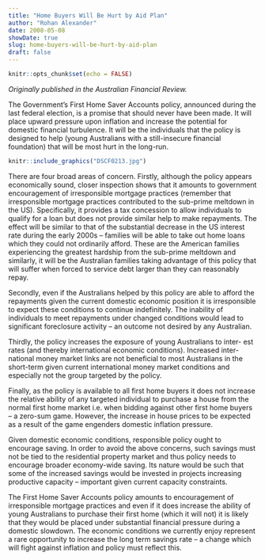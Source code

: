 ```yaml
---
title: "Home Buyers Will Be Hurt by Aid Plan"
author: "Rohan Alexander"
date: 2008-05-08
showDate: true
slug: home-buyers-will-be-hurt-by-aid-plan
draft: false
---
```


```r
knitr::opts_chunk$set(echo = FALSE)
```

*Originally published in the Australian Financial Review.*

The Government's First Home Saver Accounts policy, announced during the last federal election, is a promise that should never have been made. It will place upward pressure upon inflation and increase the potential for domestic financial turbulence. It will be the individuals that the policy is designed to help (young Australians with a still-insecure financial foundation) that will be most hurt in the long-run.

```r
knitr::include_graphics("DSCF0213.jpg")
```

There are four broad areas of concern. Firstly, although the policy appears economically sound, closer inspection shows that it amounts to government encouragement of irresponsible mortgage practices (remember that irresponsible mortgage practices contributed to the sub-prime meltdown in the US). Specifically, it provides a tax concession to allow individuals to qualify for a loan but does not provide similar help to make repayments. The effect will be similar to that of the substantial decrease in the US interest rate during the early 2000s -- families will be able to take out home loans which they could not ordinarily afford. These are the American families experiencing the greatest hardship from the sub-prime meltdown and similarly, it will be the Australian families taking advantage of this policy that will suffer when forced to service debt larger than they can reasonably repay.

Secondly, even if the Australians helped by this policy are able to afford the repayments given the current domestic economic position it is irresponsible to expect these conditions to continue indefinitely. The inability of individuals to meet repayments under changed conditions would lead to significant foreclosure activity -- an outcome not desired by any Australian.

Thirdly, the policy increases the exposure of young Australians to inter- est rates (and thereby international economic conditions). Increased inter- national money market links are not beneficial to most Australians in the short-term given current international money market conditions and especially not the group targeted by the policy.

Finally, as the policy is available to all first home buyers it does not increase the relative ability of any targeted individual to purchase a house from the normal first home market i.e. when bidding against other first home buyers -- a zero-sum game. However, the increase in house prices to be expected as a result of the game engenders domestic inflation pressure.

Given domestic economic conditions, responsible policy ought to encourage saving. In order to avoid the above concerns, such savings must not be tied to the residential property market and thus policy needs to encourage broader economy-wide saving. Its nature would be such that some of the increased savings would be invested in projects increasing productive capacity -- important given current capacity constraints.

The First Home Saver Accounts policy amounts to encouragement of irresponsible mortgage practices and even if it does increase the ability of young Australians to purchase their first home (which it will not) it is likely that they would be placed under substantial financial pressure during a domestic slowdown. The economic conditions we currently enjoy represent a rare opportunity to increase the long term savings rate -- a change which will fight against inflation and policy must reflect this.
